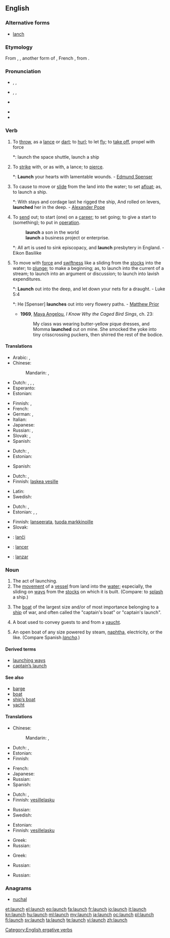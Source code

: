 ==English==

===Alternative forms===
* [[lanch]]

===Etymology===
From {{etyl|ang}} {{term|launchen||to throw as a lance|lang=ang}}, {{etyl|fro}} {{term|lanchier|lang=fro}}, another form of {{term|lancier|lang=fro}}, French {{term|lancer|lang=fr}}, from {{term|lance|lang=fr}}.

===Pronunciation===
* {{a|UK}} {{enPR|lônch}}, {{IPA|/lɔːntʃ/}}, {{SAMPA|/lO:ntS/}}
* {{a|US}} {{enPR|lônch}}, {{IPA|/lɔntʃ/}}, {{SAMPA|/lOntS/}}
* {{a|cot-caught}} {{IPA|/lɑntʃ/}} {{SAMPA|/lAntS/}}
* {{audio|en-us-launch.ogg|Audio (US)}}
* {{rhymes|ɔːntʃ}}

===Verb===
{{en-verb|launch|es}}

# {{transitive}} To [[throw]], as a [[lance]] or [[dart]]; to [[hurl]]; to let [[fly]]; to [[take off]], propel with force
#*: launch the space shuttle, launch a ship
# {{transitive|obsolete}} To [[strike]] with, or as with, a lance; to [[pierce]].
#*: {{rfdate}} '''Launch''' your hearts with lamentable wounds. - [[w:Edmund Spenser|Edmund Spenser]]
# {{transitive}} To cause to move or [[slide]] from the land into the water; to set [[afloat]]; as, to launch a ship.
#*: {{rfdate}} With stays and cordage last he rigged the ship, And rolled on levers, '''launched''' her in the deep. - [[w:Alexander Pope|Alexander Pope]]
# {{transitive}} To [[send]] out; to start (one) on a [[career]]; to set going; to give a start to (something); to put in [[operation]].
#: '''launch''' a son in the world
#: '''launch''' a business project or enterprise.
#*: {{rfdate}} All art is used to sink episcopacy, and '''launch''' presbytery in England. - Eikon Basilike
# {{intransitive|often with out}} To move with [[force]] and [[swiftness]] like a sliding from the [[stock]]s into the water; to [[plunge]]; to make a beginning; as, to launch into the current of a stream; to launch into an argument or discussion; to launch into lavish expenditures.
#*: {{rfdate}} '''Launch''' out into the deep, and let down your nets for a draught. - Luke 5:4
#*: {{rfdate}} He [Spenser] '''launches''' out into very flowery paths. - [[w:Matthew Prior|Matthew Prior]]
#* '''1969''', [[w:Maya Angelou|Maya Angelou]], ''I Know Why the Caged Bird Sings'', ch. 23:
#*: My class was wearing butter-yellow pique dresses, and Momma '''launched''' out on mine. She smocked the yoke into tiny crisscrossing puckers, then shirred the rest of the bodice.

{{rfex|transform these ‘as’ clauses to example sentences}}

====Translations====
{{trans-top|throw, hurl, let fly, propel with force}}
* Arabic: {{t|ar|أطلق|tr='áTlaqa}},  {{t|ar|قذف|tr=qádhafa}}
* Chinese:
*: Mandarin: {{t|cmn|發射|sc=Hani}}, {{t|cmn|发射|tr=fāshè|sc=Hani}}
* Dutch: {{t+|nl|werpen}}, {{t+|nl|gooien}}, {{t+|nl|smijten}}, {{t+|nl|lanceren}}
* Esperanto: {{t|eo|lanĉi}}
* Estonian: {{t-|et|heitma}}
{{trans-mid}}
* Finnish: {{t-|fi|laukaista}}, {{t+|fi|heittää}}
* French: {{t+|fr|lancer}}
* German: {{t|de|abschießen}},  {{t+|de|lancieren}}
* Italian: {{t|it|lanciare}}
* Japanese: {{t-|ja|発射|alt=発射する|tr=はっしゃする, hassha-surú}}
* Russian: {{t|ru|запускать|tr=zapuskát'}} {{impf}},  {{t|ru|запустить|tr=zapustít'}} {{pf.}}
* Slovak: {{t|sk|vrhnúť}}, {{t|sk|hodiť}}
* Spanish: {{t+|es|lanzar}}
{{trans-bottom}}

{{trans-top|strike with, or as with, a lance; to pierce}}
* Dutch: {{t+|nl|spietsen}}, {{t+|nl|doorboren}}
* Estonian: {{t|et|sööstma}}
{{trans-mid}}
* Spanish: {{t-|es|lancear}}
{{trans-bottom}}

{{trans-top|cause to move or slide from the land into the water}}
* Dutch: {{t+|nl|lanceren}}, {{t|nl|te water laten}}
* Finnish: [[laskea vesille]]
{{trans-mid}}
* Latin: {{t+|la|deduco|alt=dēdūcō}}
* Swedish: {{t|sv|sjösätta}}
{{trans-bottom}}

{{trans-top|send out; start on a career; set going; give a start to; put in operation}}
* Dutch: {{t+|nl|lanceren}}, {{t+|nl|aanzetten}}
* Estonian: {{t|et|välja saatma}}, {{t|et|käivitama}}, {{t|et|alustama}}
{{trans-mid}}
* Finnish: [[lanseerata]], [[tuoda markkinoille]]
* Slovak: {{t|sk|vypustiť}}
{{trans-bottom}}

{{checktrans-top}}
* {{ttbc|eo}}: [[lanĉi]]
* {{ttbc|fr}}: [[lancer]]
* {{ttbc|es}}: [[lanzar]]
{{trans-bottom}}

===Noun===
{{en-noun|es}}

# The act of launching.
# The [[movement]] of a [[vessel]] from land into the [[water]]; especially, the sliding on [[ways]] from the [[stocks]] on which it is built. (Compare: to [[splash]] a ship.)
# {{context|nautical}} The [[boat]] of the largest size and/or of most importance belonging to a [[ship]] of war, and often called the "captain's boat" or "captain's launch".
# {{context|nautical}} A boat used to convey guests to and from a [[yaucht]].
# {{context|nautical}} An open boat of any size powered by steam, [[naphtha]], electricity, or the like. (Compare Spanish ''[[lancha]]''.)

====Derived terms====
* [[launching ways]]
* [[captain’s launch]]

====See also====
* [[barge]]
* [[boat]]
* [[ship’s boat]]
* [[yacht]]

====Translations====
{{trans-top|act of launching}}
* Chinese:
*: Mandarin: {{t|cmn|發射|sc=Hani}}, {{t|cmn|发射|tr=fāshè|sc=Hani}}
* Dutch: {{t+|nl|worp|m}},  {{t-|nl|lancering|f}}
* Estonian: {{t|et|heide}}
* Finnish: {{t-|fi|laukaisu}}
{{trans-mid}}
* French: {{t+|fr|lancement|m}}
* Japanese: {{t-|ja|発射|tr=はっしゃ, hassha}}
* Russian: {{t|ru|запуск|m|tr=zápusk}}
* Spanish: {{t-|es|lanzamiento|m}}
{{trans-bottom}}

{{trans-top|movement of a vessel from land into the water}}
* Dutch: {{t-|nl|lancering|f}}, {{t|nl|tewaterlating|f}}
* Finnish: [[vesillelasku]]
{{trans-mid}}
* Russian: {{t|ru|спуск|m}}
* Swedish: {{t|sv|sjösättning|c}}
{{trans-bottom}}

{{trans-top|boat of the largest size belonging to a ship of war}}
* Estonian: {{t|et|kaater}}
* Finnish: [[vesillelasku]]
{{trans-mid}}
* Greek: {{t|el|άκατος|f|tr=ákatos}}
* Russian: {{t|ru|баркас|m}}
{{trans-bottom}}

{{trans-top|A boat used to convey guests to and from a yaucht}}
* Greek: {{t|el|άκατος|f|tr=ákatos}}
{{trans-mid}}
* Russian: {{t|ru|баркас|m}}
{{trans-bottom}}

{{trans-top|An open boat of any size powered by steam, naphtha, electricity, or the like}}
* Russian: {{t|ru|баркас|m}}
{{trans-mid}}
{{trans-bottom}}

===Anagrams===
* [[nuchal#English|nuchal]]

[[Category:English ergative verbs]]

[[et:launch]]
[[el:launch]]
[[eo:launch]]
[[fa:launch]]
[[fr:launch]]
[[io:launch]]
[[it:launch]]
[[kn:launch]]
[[hu:launch]]
[[ml:launch]]
[[my:launch]]
[[ja:launch]]
[[oc:launch]]
[[pl:launch]]
[[fi:launch]]
[[sv:launch]]
[[ta:launch]]
[[te:launch]]
[[vi:launch]]
[[zh:launch]]